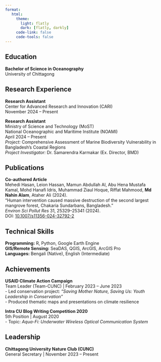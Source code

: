 ```yaml
---
format: 
   html:
     theme:
       light: flatly
       dark: [flatly, darkly]
     code-link: false
     code-tools: false
---
```


## Education

**Bachelor of Science in Oceanography**  
University of Chittagong  

## Research Experience

**Research Assistant**  
Center for Advanced Research and Innovation (CARI)  
November 2024 – Present  

**Research Assistant**  
Ministry of Science and Technology (MoST)  
National Oceanographic and Maritime Institute (NOAMI)  
April 2024 – Present  
*Project:* Comprehensive Assessment of Marine Biodiversity Vulnerability in Bangladesh's Coastal Regions  
*Project Investigator:* Dr. Samarendra Karmakar (Ex. Director, BMD)

## Publications

**Co-authored Article**  
Mehedi Hasan, Leion Hassan, Mamun Abdullah Al, Abu Hena Mustafa Kamal, Mohd Hanafi Idris, Muhammad Ziaul Hoque, Riffat Mahmood, **Md Nahin Alam**, Ataher Ali (2024).  
"Human intervention caused massive destruction of the second largest mangrove forest, Chakaria Sundarbans, Bangladesh."  
*Environ Sci Pollut Res* 31, 25329–25341 (2024).  
DOI: [10.1007/s11356-024-32792-2](https://link.springer.com/article/10.1007/s11356-024-32792-2)

## Technical Skills

**Programming:** R, Python, Google Earth Engine  
**GIS/Remote Sensing:** SeaDAS, QGIS, ArcGIS, ArcGIS Pro  
**Languages:** Bengali (Native), English (Intermediate)

## Achievements

**USAID Climate Action Campaign**  
Team Leader (Team-CUNC) | February 2023 – June 2023  
- Led conservation project: *"Saving Mother Nature, Saving Us: Youth Leadership in Conservation"*  
- Produced thematic maps and presentations on climate resilience  

**Intra CU Blog Writing Competition 2020**  
5th Position | August 2020  
- Topic: *Aqua-Fi: Underwater Wireless Optical Communication System*

## Leadership

**Chittagong University Nature Club (CUNC)**  
General Secretary | November 2023 – Present  

